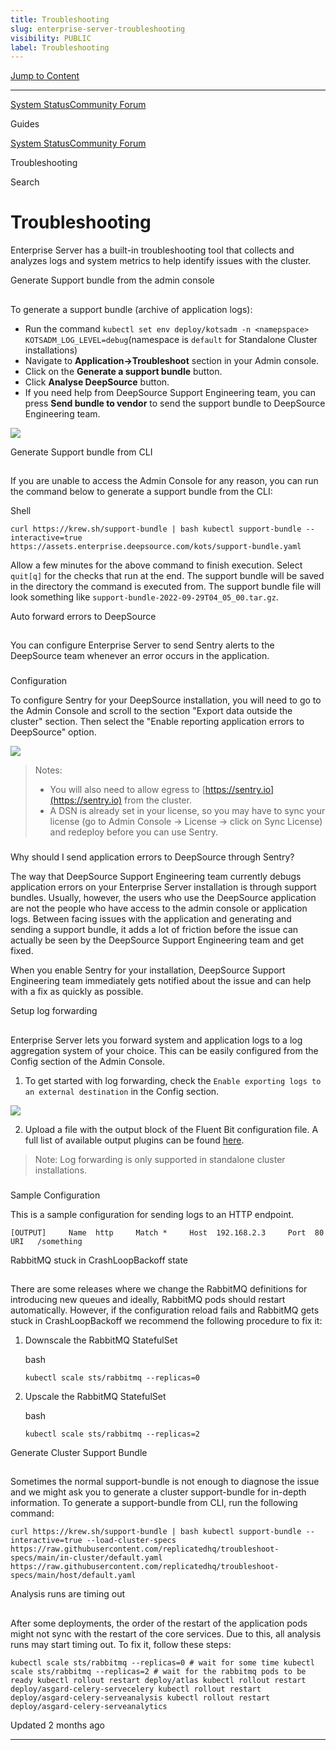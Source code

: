 ```yaml
---
title: Troubleshooting
slug: enterprise-server-troubleshooting
visibility: PUBLIC
label: Troubleshooting
---
```

[Jump to Content](#content)

* * *

[System Status](https://deepsourcestatus.com/)[Community Forum](https://discuss.deepsource.com/)

Guides

[System Status](https://deepsourcestatus.com/)[Community Forum](https://discuss.deepsource.com/)

Troubleshooting

Search

Troubleshooting
===============

Enterprise Server has a built-in troubleshooting tool that collects and analyzes logs and system metrics to help identify issues with the cluster.

Generate Support bundle from the admin console

[](#generate-support-bundle-from-the-admin-console)
-----------------------------------------------------------------------------------------------------

To generate a support bundle (archive of application logs):

*   Run the command `kubectl set env deploy/kotsadm -n <namepspace> KOTSADM_LOG_LEVEL=debug`(namespace is `default` for Standalone Cluster installations)
*   Navigate to **Application->Troubleshoot** section in your Admin console.
*   Click on the **Generate a support bundle** button.
*   Click **Analyse DeepSource** button.
*   If you need help from DeepSource Support Engineering team, you can press **Send bundle to vendor** to send the support bundle to DeepSource Engineering team.

![](https://files.readme.io/f1bb8a1-troubleshooting.png)

Generate Support bundle from CLI

[](#generate-support-bundle-from-cli)
-------------------------------------------------------------------------

If you are unable to access the Admin Console for any reason, you can run the command below to generate a support bundle from the CLI:

Shell

`curl https://krew.sh/support-bundle | bash kubectl support-bundle --interactive=true https://assets.enterprise.deepsource.com/kots/support-bundle.yaml`

Allow a few minutes for the above command to finish execution. Select `quit[q]` for the checks that run at the end. The support bundle will be saved in the directory the command is executed from. The support bundle file will look something like `support-bundle-2022-09-29T04_05_00.tar.gz`.

Auto forward errors to DeepSource

[](#auto-forward-errors-to-deepsource)
---------------------------------------------------------------------------

You can configure Enterprise Server to send Sentry alerts to the DeepSource team whenever an error occurs in the application.

### 

Configuration

[](#configuration)

To configure Sentry for your DeepSource installation, you will need to go to the Admin Console and scroll to the section "Export data outside the cluster" section. Then select the "Enable reporting application errors to DeepSource" option.

![](https://files.readme.io/95fc694-enable-sentry.png)

> Notes:
> 
> *   You will also need to allow egress to [https://sentry.io](https://sentry.io) from the cluster.
> *   A DSN is already set in your license, so you may have to sync your license (go to Admin Console -> License -> click on Sync License) and redeploy before you can use Sentry.

### 

Why should I send application errors to DeepSource through Sentry?

[](#why-should-i-send-application-errors-to-deepsource-through-sentry)

The way that DeepSource Support Engineering team currently debugs application errors on your Enterprise Server installation is through support bundles. Usually, however, the users who use the DeepSource application are not the people who have access to the admin console or application logs. Between facing issues with the application and generating and sending a support bundle, it adds a lot of friction before the issue can actually be seen by the DeepSource Support Engineering team and get fixed.

When you enable Sentry for your installation, DeepSource Support Engineering team immediately gets notified about the issue and can help with a fix as quickly as possible.

Setup log forwarding

[](#setup-log-forwarding)
-------------------------------------------------

Enterprise Server lets you forward system and application logs to a log aggregation system of your choice. This can be easily configured from the Config section of the Admin Console.

1.  To get started with log forwarding, check the `Enable exporting logs to an external destination` in the Config section.

![](https://files.readme.io/1984bf8-image.png)

2.  Upload a file with the output block of the Fluent Bit configuration file. A full list of available output plugins can be found [here](https://docs.fluentbit.io/manual/pipeline/outputs).

> Note: Log forwarding is only supported in standalone cluster installations.

### 

Sample Configuration

[](#sample-configuration)

This is a sample configuration for sending logs to an HTTP endpoint.

`[OUTPUT]     Name  http     Match *     Host  192.168.2.3     Port  80     URI   /something`

RabbitMQ stuck in CrashLoopBackoff state

[](#rabbitmq-stuck-in-crashloopbackoff-state)
-----------------------------------------------------------------------------------------

There are some releases where we change the RabbitMQ definitions for introducing new queues and ideally, RabbitMQ pods should restart automatically. However, if the configuration reload fails and RabbitMQ gets stuck in CrashLoopBackoff we recommend the following procedure to fix it:

1.  Downscale the RabbitMQ StatefulSet
    
    bash
    
    `kubectl scale sts/rabbitmq --replicas=0`
    
2.  Upscale the RabbitMQ StatefulSet
    
    bash
    
    `kubectl scale sts/rabbitmq --replicas=2`
    

Generate Cluster Support Bundle

[](#generate-cluster-support-bundle)
-----------------------------------------------------------------------

Sometimes the normal support-bundle is not enough to diagnose the issue and we might ask you to generate a cluster support-bundle for in-depth information. To generate a support-bundle from CLI, run the following command:

`curl https://krew.sh/support-bundle | bash kubectl support-bundle --interactive=true --load-cluster-specs https://raw.githubusercontent.com/replicatedhq/troubleshoot-specs/main/in-cluster/default.yaml  https://raw.githubusercontent.com/replicatedhq/troubleshoot-specs/main/host/default.yaml`

Analysis runs are timing out

[](#analysis-runs-are-timing-out)
-----------------------------------------------------------------

After some deployments, the order of the restart of the application pods might not sync with the restart of the core services. Due to this, all analysis runs may start timing out. To fix it, follow these steps:

`kubectl scale sts/rabbitmq --replicas=0 # wait for some time kubectl scale sts/rabbitmq --replicas=2 # wait for the rabbitmq pods to be ready kubectl rollout restart deploy/atlas kubectl rollout restart deploy/asgard-celery-servecelery kubectl rollout restart deploy/asgard-celery-serveanalysis kubectl rollout restart deploy/asgard-celery-serveanalytics`

Updated 2 months ago

* * *
